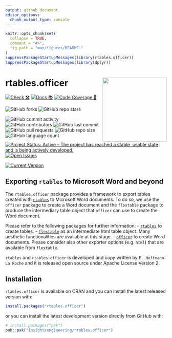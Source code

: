 ```yaml
---
output: github_document
editor_options:
  chunk_output_type: console
---
```


<!-- README.md is generated from README.Rmd. Please edit that file -->

```r
knitr::opts_chunk$set(
  collapse = TRUE,
  comment = "#>",
  fig.path = "man/figures/README-"
)
suppressPackageStartupMessages(library(rtables.officer))
suppressPackageStartupMessages(library(dplyr))
```

# rtables.officer <a href='https://github.com/insightsengineering/rtables'><img src="man/figures/logo.png" align="right" height="200" width="200"/></a>

<!-- start badges -->
[![Check 🛠](https://github.com/insightsengineering/rtables.officer/actions/workflows/check.yaml/badge.svg)](https://github.com/insightsengineering/rtables.officer/actions/workflows/check.yaml)
[![Docs 📚](https://github.com/insightsengineering/rtables.officer/actions/workflows/docs.yaml/badge.svg)](https://insightsengineering.github.io/rtables.officer/)
[![Code Coverage 📔](https://raw.githubusercontent.com/insightsengineering/rtables.officer/_xml_coverage_reports/data/main/badge.svg)](https://raw.githubusercontent.com/insightsengineering/rtables.officer/_xml_coverage_reports/data/main/coverage.xml)

![GitHub forks](https://img.shields.io/github/forks/insightsengineering/rtables.officer?style=social)
![GitHub repo stars](https://img.shields.io/github/stars/insightsengineering/rtables.officer?style=social)

![GitHub commit activity](https://img.shields.io/github/commit-activity/m/insightsengineering/rtables.officer)
![GitHub contributors](https://img.shields.io/github/contributors/insightsengineering/rtables.officer)
![GitHub last commit](https://img.shields.io/github/last-commit/insightsengineering/rtables.officer)
![GitHub pull requests](https://img.shields.io/github/issues-pr/insightsengineering/rtables.officer)
![GitHub repo size](https://img.shields.io/github/repo-size/insightsengineering/rtables.officer)
![GitHub language count](https://img.shields.io/github/languages/count/insightsengineering/rtables.officer)
[![Project Status: Active – The project has reached a stable, usable state and is being actively developed.](https://www.repostatus.org/badges/latest/active.svg)](https://www.repostatus.org/#active)
[![Open Issues](https://img.shields.io/github/issues-raw/insightsengineering/rtables.officer?color=red\&label=open%20issues)](https://github.com/insightsengineering/rtables.officer/issues?q=is%3Aissue+is%3Aopen+sort%3Aupdated-desc)

[![Current Version](https://img.shields.io/github/r-package/v/insightsengineering/rtables.officer/main?color=purple\&label=Development%20Version)](https://github.com/insightsengineering/rtables.officer/tree/main)
<!-- end badges -->

## Exporting `rtables` to Microsoft Word and beyond

The `rtables.officer` package provides a framework to export tables created with
[`rtables`](https://github.com/insightsengineering/rtables/) to Microsoft Word documents. To do so,
we use the `officer` package to create a Word document and the `flextable` package to produce
the intermediary table object that `officer` can use to create the Word document.

Please refer to the following packages for further information:
- [`rtables`](https://github.com/insightsengineering/rtables/) to create tables.
- [`flextable`](https://github.com/davidgohel/flextable) as an intermediate html table object. Many
  aesthetic functionalities are available at this stage.
- [`officer`](https://github.com/davidgohel/officer) to create Word documents. Please consider
  also other exporter options (e.g. `html`) that are available from `flextable`.

`rtables` and `rtables.officer` is developed and copy written by `F. Hoffmann-La Roche` and it is released open source under Apache License Version 2.

## Installation

`rtables.officer` is available on CRAN and you can install the latest released version with:

```r
install.packages("rtables.officer")
```

or you can install the latest development version directly from GitHub with:

```r
# install.packages("pak")
pak::pak("insightsengineering/rtables.officer")
```

